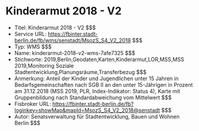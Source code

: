 # Kinderarmut 2018 - V2
- Titel: Kinderarmut 2018 - V2 $$$
- Service URL: https://fbinter.stadt-berlin.de/fb/wms/senstadt/MsozS_S4_V2_2018 $$$
- Typ: WMS $$$
- Name: kinderarmut-2018-v2-wms-7afe7325 $$$
- Stichworte: 2019,Berlin,Geodaten,Karten,Kinderarmut,LOR,MSS,MSS 2019,Monitoring Soziale Stadtentwicklung,Planungsräume,Transferbezug $$$
- Anmerkung: Anteil der Kinder und Jugendlichen unter 15 Jahren in Bedarfsgemeinschaften nach SGB II an den unter 15-Jährigen in Prozent am 31.12.2018 (MSS 2019, PLR, Index-Indikator: Status 4), Karte mit Gruppenbildung nach Standardabweichung vom Mittelwert $$$
- Fisbroker URL: https://fbinter.stadt-berlin.de/fb?loginkey=showMap&mapId=MsozS_S4_V2_2018@senstadt $$$
- Autor: Senatsverwaltung für Stadtentwicklung, Bauen und Wohnen Berlin $$$
